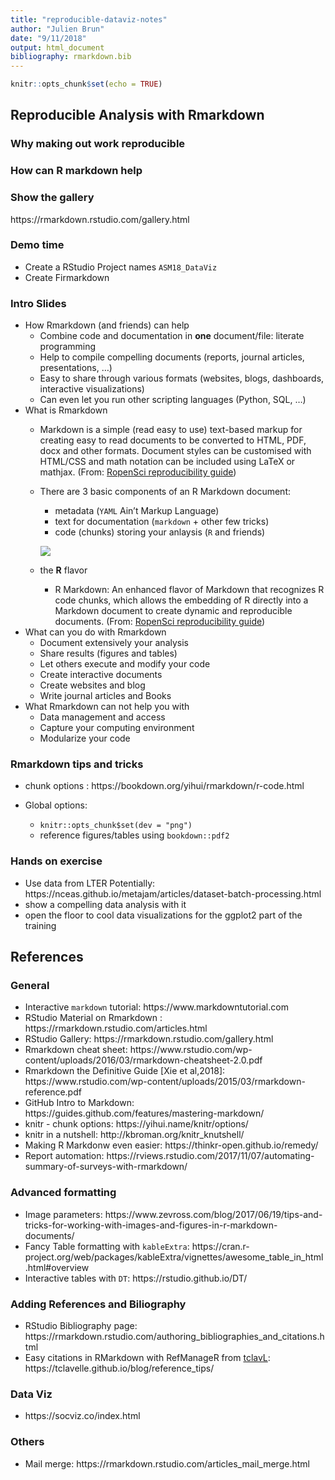 ```yaml
---
title: "reproducible-dataviz-notes"
author: "Julien Brun"
date: "9/11/2018"
output: html_document
bibliography: rmarkdown.bib
---
```


```r
knitr::opts_chunk$set(echo = TRUE)
```

## Reproducible Analysis with Rmarkdown

### Why making out work reproducible

### How can R markdown help

### Show the gallery

https://rmarkdown.rstudio.com/gallery.html

### Demo time

- Create a RStudio Project names `ASM18_DataViz`
- Create Firmarkdown

### Intro Slides

- How Rmarkdown (and friends) can help
  - Combine code and documentation in **one** document/file: literate programming
  - Help to compile compelling documents (reports, journal articles, presentations, ...)
  - Easy to share through various formats (websites, blogs, dashboards, interactive visualizations)
  - Can even let you run other scripting languages (Python, SQL, ...)

- What is Rmarkdown
  - Markdown is a simple (read easy to use) text-based markup for creating easy to read documents to be converted to HTML, PDF, docx and other formats. Document styles can be customised with HTML/CSS and math notation can be included using LaTeX or mathjax. (From: [RopenSci reproducibility guide](http://ropensci.github.io/reproducibility-guide/sections/tools/))
  - There are 3 basic components of an R Markdown document: 
     - metadata   (`YAML` Ain't Markup Language)
     - text for documentation   (`markdown` + other few tricks)
     - code (chunks) storing your anlaysis   (`R` and friends)
     
     ![](./images/rmarkdown-doc-structure.png) 
  
  - the **R** flavor
    - R Markdown: An enhanced flavor of Markdown that recognizes R code chunks, which allows the embedding of R directly into a Markdown document to create dynamic and reproducible documents. (From: [RopenSci reproducibility guide](http://ropensci.github.io/reproducibility-guide/sections/tools/))


  
- What can you do with Rmarkdown
  - Document extensively your analysis
  - Share results (figures and tables)
  - Let others execute and modify your code
  - Create interactive documents
  - Create websites and blog
  - Write journal articles and Books
  
- What Rmarkdown can not help you with
  - Data management and access
  - Capture your computing environment
  - Modularize your code


### Rmarkdown tips and tricks

- chunk options : https://bookdown.org/yihui/rmarkdown/r-code.html

- Global options: 
  - `knitr::opts_chunk$set(dev = "png")`
  - reference figures/tables using `bookdown::pdf2`

### Hands on exercise

- Use data from LTER
  Potentially: https://nceas.github.io/metajam/articles/dataset-batch-processing.html
- show a compelling data analysis with it
- open the floor to cool data visualizations for the ggplot2 part of the training


## References

### General

- Interactive `markdown` tutorial: https://www.markdowntutorial.com
- RStudio Material on Rmarkdown : https://rmarkdown.rstudio.com/articles.html
- RStudio Gallery: https://rmarkdown.rstudio.com/gallery.html
- Rmarkdown cheat sheet: https://www.rstudio.com/wp-content/uploads/2016/03/rmarkdown-cheatsheet-2.0.pdf
- Rmarkdown the Definitive Guide [Xie et al,2018]: https://www.rstudio.com/wp-content/uploads/2015/03/rmarkdown-reference.pdf
- GitHub Intro to Markdown: https://guides.github.com/features/mastering-markdown/
- knitr - chunk options: https://yihui.name/knitr/options/
- knitr in a nutshell: http://kbroman.org/knitr_knutshell/
- Making R Markdonw even easier: https://thinkr-open.github.io/remedy/
- Report automation: https://rviews.rstudio.com/2017/11/07/automating-summary-of-surveys-with-rmarkdown/

### Advanced formatting

- Image parameters: https://www.zevross.com/blog/2017/06/19/tips-and-tricks-for-working-with-images-and-figures-in-r-markdown-documents/
- Fancy Table formatting with `kableExtra`: https://cran.r-project.org/web/packages/kableExtra/vignettes/awesome_table_in_html.html#overview
- Interactive tables with `DT`: https://rstudio.github.io/DT/


### Adding References and Biliography

- RStudio Bibliography page: https://rmarkdown.rstudio.com/authoring_bibliographies_and_citations.html
- Easy citations in RMarkdown with RefManageR from [tclavL](https://tclavelle.github.io/): https://tclavelle.github.io/blog/reference_tips/


### Data Viz

- https://socviz.co/index.html


### Others

- Mail merge: https://rmarkdown.rstudio.com/articles_mail_merge.html 
